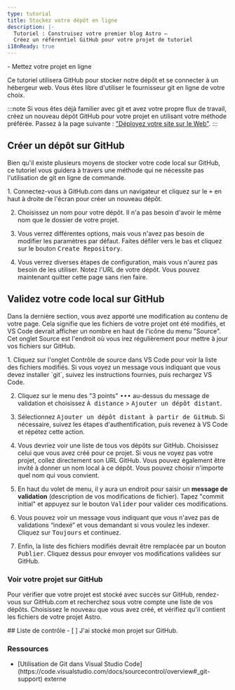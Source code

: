 ```yaml
---
type: tutorial
title: Stockez votre dépôt en ligne
description: |-
  Tutoriel : Construisez votre premier blog Astro —
  Créez un référentiel GitHub pour votre projet de tutoriel
i18nReady: true
---
```


<PreCheck>
  - Mettez votre projet en ligne
</PreCheck>

Ce tutoriel utilisera GitHub pour stocker notre dépôt et se connecter à un hébergeur web. Vous êtes libre d'utiliser le fournisseur git en ligne de votre choix.

:::note
Si vous êtes déjà familier avec git et avez votre propre flux de travail, créez un nouveau dépôt GitHub pour votre projet en utilisant votre méthode préférée. Passez à la page suivante : ["Déployez votre site sur le Web"](/fr/tutorial/1-setup/5/).
:::

## Créer un dépôt sur GitHub

Bien qu'il existe plusieurs moyens de stocker votre code local sur GitHub, ce tutoriel vous guidera à travers une méthode qui ne nécessite pas l'utilisation de git en ligne de commande.

<Steps>
1. Connectez-vous à GitHub.com dans un navigateur et cliquez sur le <kbd>+</kbd> en haut à droite de l'écran pour créer un nouveau dépôt.

2. Choisissez un nom pour votre dépôt. Il n'a pas besoin d'avoir le même nom que le dossier de votre projet.

3. Vous verrez différentes options, mais vous n'avez pas besoin de modifier les paramètres par défaut. Faites défiler vers le bas et cliquez sur le bouton <kbd>Create Repository</kbd>.

4. Vous verrez diverses étapes de configuration, mais vous n'aurez pas besoin de les utiliser. Notez l'URL de votre dépôt. Vous pouvez maintenant quitter cette page sans rien faire.
</Steps>

## Validez votre code local sur GitHub

Dans la dernière section, vous avez apporté une modification au contenu de votre page. Cela signifie que les fichiers de votre projet ont été modifiés, et VS Code devrait afficher un nombre en haut de l'icône du menu "Source". Cet onglet Source est l'endroit où vous irez régulièrement pour mettre à jour vos fichiers sur GitHub.

<Steps>
1. Cliquez sur l'onglet Contrôle de source dans VS Code pour voir la liste des fichiers modifiés. Si vous voyez un message vous indiquant que vous devez installer `git`, suivez les instructions fournies, puis rechargez VS Code.

2. Cliquez sur le menu des "3 points" <kbd>•••</kbd> au-dessus du message de validation et choisissez <kbd>À distance</kbd> > <kbd>Ajouter un dépôt distant</kbd>.

3. Sélectionnez <kbd>Ajouter un dépôt distant à partir de GitHub</kbd>. Si nécessaire, suivez les étapes d'authentification, puis revenez à VS Code et répétez cette action.

4. Vous devriez voir une liste de tous vos dépôts sur GitHub. Choisissez celui que vous avez créé pour ce projet. Si vous ne voyez pas votre projet, collez directement son URL GitHub. Vous pouvez également être invité à donner un nom local à ce dépôt. Vous pouvez choisir n'importe quel nom qui vous convient.

5. En haut du volet de menu, il y aura un endroit pour saisir un **message de validation** (description de vos modifications de fichier). Tapez "commit initial" et appuyez sur le bouton <kbd>Valider</kbd> pour valider ces modifications.

6. Vous pouvez voir un message vous indiquant que vous n'avez pas de validations “indexé” et vous demandant si vous voulez les indexer. Cliquez sur <kbd>Toujours</kbd> et continuez.

7. Enfin, la liste des fichiers modifiés devrait être remplacée par un bouton <kbd>Publier</kbd>. Cliquez dessus pour envoyer vos modifications validées sur GitHub.
</Steps>

### Voir votre projet sur GitHub

Pour vérifier que votre projet est stocké avec succès sur GitHub, rendez-vous sur GitHub.com et recherchez sous votre compte une liste de vos dépôts. Choisissez le nouveau que vous avez créé, et vérifiez qu'il contient les fichiers de votre projet Astro.

  
  
  
<Box icon="check-list">
## Liste de contrôle

<Checklist>
- [ ] J'ai stocké mon projet sur GitHub.
</Checklist>
</Box>

### Ressources

- <p>[Utilisation de Git dans Visual Studio Code](https://code.visualstudio.com/docs/sourcecontrol/overview#_git-support) <Badge>externe</Badge></p>
